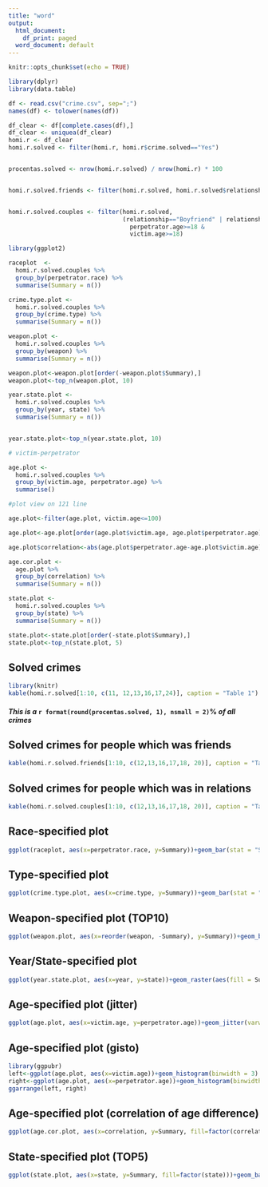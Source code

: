 ```yaml
---
title: "word"
output:
  html_document:
    df_print: paged
  word_document: default
---
```


```r
knitr::opts_chunk$set(echo = TRUE)
```

```r
library(dplyr)
library(data.table)

df <- read.csv("crime.csv", sep=";")
names(df) <- tolower(names(df))

df_clear <- df[complete.cases(df),]
df_clear <- uniquea(df_clear)
homi.r <- df_clear
homi.r.solved <- filter(homi.r, homi.r$crime.solved=="Yes")


procentas.solved <- nrow(homi.r.solved) / nrow(homi.r) * 100


homi.r.solved.friends <- filter(homi.r.solved, homi.r.solved$relationship=="Friend")


homi.r.solved.couples <- filter(homi.r.solved, 
                                (relationship=="Boyfriend" | relationship=="Girlfriend") & 
                                  perpetrator.age>=18 & 
                                  victim.age>=18)

library(ggplot2)

raceplot  <-
  homi.r.solved.couples %>%
  group_by(perpetrator.race) %>%
  summarise(Summary = n())

crime.type.plot <-
  homi.r.solved.couples %>%
  group_by(crime.type) %>%
  summarise(Summary = n())

weapon.plot <-
  homi.r.solved.couples %>%
  group_by(weapon) %>%
  summarise(Summary = n())

weapon.plot<-weapon.plot[order(-weapon.plot$Summary),]
weapon.plot<-top_n(weapon.plot, 10)

year.state.plot <-
  homi.r.solved.couples %>%
  group_by(year, state) %>%
  summarise(Summary = n())


year.state.plot<-top_n(year.state.plot, 10)

# victim-perpetrator

age.plot <-
  homi.r.solved.couples %>%
  group_by(victim.age, perpetrator.age) %>%
  summarise()

#plot view on 121 line

age.plot<-filter(age.plot, victim.age<=100)

age.plot<-age.plot[order(age.plot$victim.age, age.plot$perpetrator.age),]

age.plot$correlation<-abs(age.plot$perpetrator.age-age.plot$victim.age)

age.cor.plot <-
  age.plot %>%
  group_by(correlation) %>%
  summarise(Summary = n())

state.plot <-
  homi.r.solved.couples %>%
  group_by(state) %>%
  summarise(Summary = n())

state.plot<-state.plot[order(-state.plot$Summary),]
state.plot<-top_n(state.plot, 5)

```

## Solved crimes
```r
library(knitr)
kable(homi.r.solved[1:10, c(11, 12,13,16,17,24)], caption = "Table 1")
```
#### *This is a* **`r format(round(procentas.solved, 1), nsmall = 2)`%** *of all crimes*
   

## Solved crimes for people which was friends
```r

kable(homi.r.solved.friends[1:10, c(12,13,16,17,18, 20)], caption = "Table 2")
```
   

## Solved crimes for people which was in relations
```r

kable(homi.r.solved.couples[1:10, c(12,13,16,17,18, 20)], caption = "Table 3")
```
   
## Race-specified plot
```r
ggplot(raceplot, aes(x=perpetrator.race, y=Summary))+geom_bar(stat = "Summary", width = 0.5)+theme(axis.text.x = element_text(angle = 15, hjust=1))
```

## Type-specified plot
```r
ggplot(crime.type.plot, aes(x=crime.type, y=Summary))+geom_bar(stat = "Summary", width = 0.3)
```

## Weapon-specified plot (TOP10)
```r
ggplot(weapon.plot, aes(x=reorder(weapon, -Summary), y=Summary))+geom_bar(stat = "Summary", width = 0.7)+theme(axis.text.x = element_text(angle = 30, hjust = 1))
```

## Year/State-specified plot
```r
ggplot(year.state.plot, aes(x=year, y=state))+geom_raster(aes(fill = Summary), hjust=0.3, vjust=0.1, interpolate=FALSE)
```

## Age-specified plot (jitter)
```r
ggplot(age.plot, aes(x=victim.age, y=perpetrator.age))+geom_jitter(varwidth = TRUE)
```

## Age-specified plot (gisto)
```r
library(ggpubr)
left<-ggplot(age.plot, aes(x=victim.age))+geom_histogram(binwidth = 3)
right<-ggplot(age.plot, aes(x=perpetrator.age))+geom_histogram(binwidth = 3)
ggarrange(left, right)
```

## Age-specified plot (correlation of age difference)
```r
ggplot(age.cor.plot, aes(x=correlation, y=Summary, fill=factor(correlation)))+geom_bar(stat = "Summary", width = 0.8)
```

## State-specified plot (TOP5)
```r
ggplot(state.plot, aes(x=state, y=Summary, fill=factor(state)))+geom_bar(stat = "Summary", width = 0.8)
```